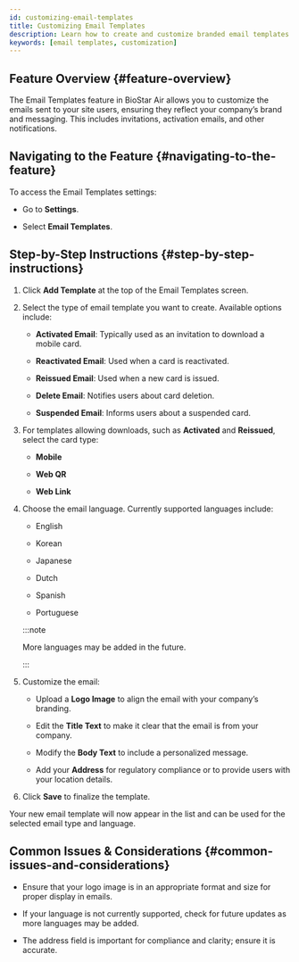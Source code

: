 ```yaml
---
id: customizing-email-templates
title: Customizing Email Templates
description: Learn how to create and customize branded email templates for user invitations, activations, and notifications with logos, personalized content, and multi-language support in BioStar Air.
keywords: [email templates, customization]
---
```


## Feature Overview {#feature-overview}

The Email Templates feature in BioStar Air allows you to customize the emails sent to your site users, ensuring they reflect your company’s brand and messaging. This includes invitations, activation emails, and other notifications.


## Navigating to the Feature {#navigating-to-the-feature}

To access the Email Templates settings:

* Go to **Settings**.

* Select **Email Templates**.

<YouTube videoId="xmgpp6xMBuE" />


## Step-by-Step Instructions {#step-by-step-instructions}

1. Click **Add Template** at the top of the Email Templates screen.

1. Select the type of email template you want to create. Available options include:

   * **Activated Email**: Typically used as an invitation to download a mobile card.

   * **Reactivated Email**: Used when a card is reactivated.

   * **Reissued Email**: Used when a new card is issued.

   * **Delete Email**: Notifies users about card deletion.

   * **Suspended Email**: Informs users about a suspended card.

1. For templates allowing downloads, such as **Activated** and **Reissued**, select the card type:

   * **Mobile**

   * **Web QR**

   * **Web Link**

1. Choose the email language. Currently supported languages include:

   * English

   * Korean

   * Japanese

   * Dutch

   * Spanish

   * Portuguese

   :::note

   More languages may be added in the future.

   :::

1. Customize the email:

   * Upload a **Logo Image** to align the email with your company’s branding.

   * Edit the **Title Text** to make it clear that the email is from your company.

   * Modify the **Body Text** to include a personalized message.

   * Add your **Address** for regulatory compliance or to provide users with your location details.

1. Click **Save** to finalize the template.

Your new email template will now appear in the list and can be used for the selected email type and language.


## Common Issues & Considerations {#common-issues-and-considerations}

* Ensure that your logo image is in an appropriate format and size for proper display in emails.

* If your language is not currently supported, check for future updates as more languages may be added.

* The address field is important for compliance and clarity; ensure it is accurate.

